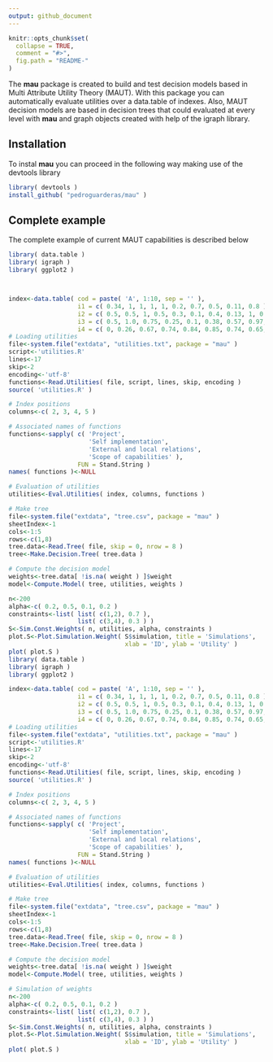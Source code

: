 ```yaml
---
output: github_document
---
```


<!-- README.md is generated from README.Rmd. Please edit that file -->

```r
knitr::opts_chunk$set(
  collapse = TRUE,
  comment = "#>",
  fig.path = "README-"
)
```

The **mau** package is created to build and test decision models based in Multi Attribute Utility
Theory (MAUT). With this package you can automatically evaluate utilities over a data.table of
indexes. Also, MAUT decision models are based in decision trees that could evaluated at every
level with **mau** and graph objects created with help of the igraph library.

## Installation
To instal **mau** you can proceed in the following way making use of the devtools library
```r
library( devtools )
install_github( "pedroguarderas/mau" )
```

## Complete example
The complete example of current MAUT capabilities is described below 
```r
library( data.table )
library( igraph )
library( ggplot2 )



index<-data.table( cod = paste( 'A', 1:10, sep = '' ), 
                   i1 = c( 0.34, 1, 1, 1, 1, 0.2, 0.7, 0.5, 0.11, 0.8 ),
                   i2 = c( 0.5, 0.5, 1, 0.5, 0.3, 0.1, 0.4, 0.13, 1, 0.74 ), 
                   i3 = c( 0.5, 1.0, 0.75, 0.25, 0.1, 0.38, 0.57, 0.97, 0.3, 0.76 ),
                   i4 = c( 0, 0.26, 0.67, 0.74, 0.84, 0.85, 0.74, 0.65, 0.37, 0.92 ) )
# Loading utilities
file<-system.file("extdata", "utilities.txt", package = "mau" )
script<-'utilities.R'
lines<-17
skip<-2
encoding<-'utf-8'
functions<-Read.Utilities( file, script, lines, skip, encoding )
source( 'utilities.R' )

# Index positions
columns<-c( 2, 3, 4, 5 )

# Associated names of functions
functions<-sapply( c( 'Project', 
                      'Self implementation',
                      'External and local relations', 
                      'Scope of capabilities' ),
                   FUN = Stand.String )
names( functions )<-NULL

# Evaluation of utilities
utilities<-Eval.Utilities( index, columns, functions )

# Make tree
file<-system.file("extdata", "tree.csv", package = "mau" )
sheetIndex<-1
cols<-1:5
rows<-c(1,8)
tree.data<-Read.Tree( file, skip = 0, nrow = 8 )
tree<-Make.Decision.Tree( tree.data )

# Compute the decision model
weights<-tree.data[ !is.na( weight ) ]$weight
model<-Compute.Model( tree, utilities, weights )

n<-200
alpha<-c( 0.2, 0.5, 0.1, 0.2 )
constraints<-list( list( c(1,2), 0.7 ), 
                   list( c(3,4), 0.3 ) )
S<-Sim.Const.Weights( n, utilities, alpha, constraints )
plot.S<-Plot.Simulation.Weight( S$simulation, title = 'Simulations', 
                                xlab = 'ID', ylab = 'Utility' ) 
plot( plot.S )
library( data.table )
library( igraph )
library( ggplot2 )

index<-data.table( cod = paste( 'A', 1:10, sep = '' ), 
                   i1 = c( 0.34, 1, 1, 1, 1, 0.2, 0.7, 0.5, 0.11, 0.8 ),
                   i2 = c( 0.5, 0.5, 1, 0.5, 0.3, 0.1, 0.4, 0.13, 1, 0.74 ), 
                   i3 = c( 0.5, 1.0, 0.75, 0.25, 0.1, 0.38, 0.57, 0.97, 0.3, 0.76 ),
                   i4 = c( 0, 0.26, 0.67, 0.74, 0.84, 0.85, 0.74, 0.65, 0.37, 0.92 ) )
# Loading utilities
file<-system.file("extdata", "utilities.txt", package = "mau" )
script<-'utilities.R'
lines<-17
skip<-2
encoding<-'utf-8'
functions<-Read.Utilities( file, script, lines, skip, encoding )
source( 'utilities.R' )

# Index positions
columns<-c( 2, 3, 4, 5 )

# Associated names of functions
functions<-sapply( c( 'Project', 
                      'Self implementation',
                      'External and local relations', 
                      'Scope of capabilities' ),
                   FUN = Stand.String )
names( functions )<-NULL

# Evaluation of utilities
utilities<-Eval.Utilities( index, columns, functions )

# Make tree
file<-system.file("extdata", "tree.csv", package = "mau" )
sheetIndex<-1
cols<-1:5
rows<-c(1,8)
tree.data<-Read.Tree( file, skip = 0, nrow = 8 )
tree<-Make.Decision.Tree( tree.data )

# Compute the decision model
weights<-tree.data[ !is.na( weight ) ]$weight
model<-Compute.Model( tree, utilities, weights )

# Simulation of weights
n<-200
alpha<-c( 0.2, 0.5, 0.1, 0.2 )
constraints<-list( list( c(1,2), 0.7 ), 
                   list( c(3,4), 0.3 ) )
S<-Sim.Const.Weights( n, utilities, alpha, constraints )
plot.S<-Plot.Simulation.Weight( S$simulation, title = 'Simulations', 
                                xlab = 'ID', ylab = 'Utility' ) 
plot( plot.S )
```
